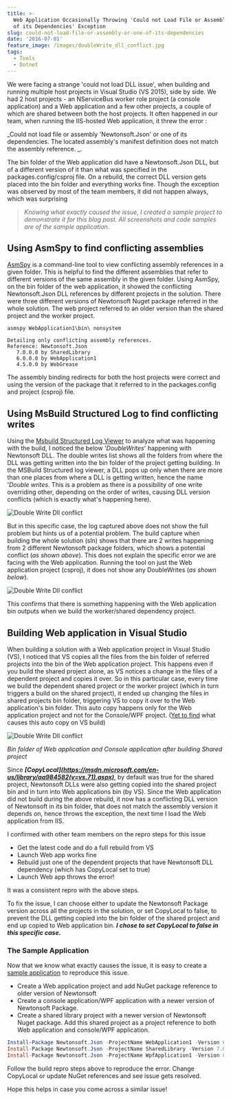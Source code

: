```yaml
---
title: >-
  Web Application Occasionally Throwing 'Could not Load File or Assembly or one
  of its Dependencies' Exception
slug: could-not-load-file-or-assembly-or-one-of-its-dependencies
date: '2016-07-01'
feature_image: /images/doubleWrite_dll_conflict.jpg
tags:
  - Tools
  - Dotnet
---
```

We were facing a strange 'could not load DLL issue', when building and running multiple host projects in Visual Studio (VS 2015), side by side. We had 2 host projects - an NServiceBus worker role project (a console application) and a Web application and a few other projects, a couple of which are shared between both the host projects. It often happened in our team, when running the IIS-hosted Web application, it threw the error :

\_Could not load file or assembly 'Newtonsoft.Json' or one of its dependencies. The located assembly's manifest definition does not match the assembly reference. \_.

The bin folder of the Web application did have a Newtonsoft.Json DLL, but of a different version of it than what was specified in the packages.config/csproj file. On a rebuild, the correct DLL version gets placed into the bin folder and everything works fine. Though the exception was observed by most of the team members, it did not happen always, which was surprising

> _Knowing what exactly caused the issue, I created a sample project to demonstrate it for this blog post. All screenshots and code samples are of the sample application._

## Using AsmSpy to find conflicting assemblies

[AsmSpy](https://github.com/mikehadlow/AsmSpy) is a command-line tool to view conflicting assembly references in a given folder. This is helpful to find the different assemblies that refer to different versions of the same assembly in the given folder. Using AsmSpy, on the bin folder of the web application, it showed the conflicting Newtonsoft.Json DLL references by different projects in the solution. There were three different versions of Newtonsoft Nuget package referred in the whole solution. The web project referred to an older version than the shared project and the worker project.

```text
asmspy WebApplication1\bin\ nonsystem

Detailing only conflicting assembly references.
Reference: Newtonsoft.Json
   7.0.0.0 by SharedLibrary
   6.0.0.0 by WebApplication1
   4.5.0.0 by WebGrease

```

The assembly binding redirects for both the host projects were correct and using the version of the package that it referred to in the packages.config and project (csproj) file.

## Using MsBuild Structured Log to find conflicting writes

Using the [Msbuild Structured Log Viewer](https://github.com/KirillOsenkov/MSBuildStructuredLog) to analyze what was happening with the build, I noticed the below '_DoubleWrites_' happening with Newtonsoft DLL. The double writes list shows all the folders from where the DLL was getting written into the bin folder of the project getting building. In the MSBuild Structured log viewer, a DLL pops up only when there are more than one places from where a DLL is getting written, hence the name '_Double writes_. This is a problem as there is a possibility of one write overriding other, depending on the order of writes, causing DLL version conflicts (which is exactly what's happening here).

![Double Write Dll conflict](/images/doubleWrite_msbuildLogViewer.png)

But in this specific case, the log captured above does not show the full problem but hints us of a potential problem. The build capture when building the whole solution (sln) shows that there are 2 writes happening from 2 different Newtonsoft package folders, which shows a potential conflict (_as shown above_). This does not explain the specific error we are facing with the Web application. Running the tool on just the Web application project (csproj), it does not show any DoubleWrites (_as shown below_).

![Double Write Dll conflict](/images/doubleWrite_proj_msbuildLogViewer.png)

This confirms that there is something happening with the Web application bin outputs when we build the worker/shared dependency project.

## Building Web application in Visual Studio

When building a solution with a Web application project in Visual Studio (VS), I noticed that VS copies all the files from the bin folder of referred projects into the bin of the Web application project. This happens even if you build the shared project alone, as VS notices a change in the files of a dependent project and copies it over. So in this particular case, every time we build the dependent shared project or the worker project (which in turn triggers a build on the shared project), it ended up changing the files in shared projects bin folder, triggering VS to copy it over to the Web application's bin folder. This auto copy happens only for the Web application project and not for the Console/WPF project. ([Yet to find](https://twitter.com/rahulpnath/status/745841691979022336) what causes this auto copy on VS build)

![Double Write Dll conflict](/images/doubleWrite_dll_conflict.jpg)

_Bin folder of Web application and Console application after building Shared project_

Since **_\[CopyLocal\](https://msdn.microsoft.com/en-us/library/aa984582(v=vs.71).aspx)_**, by default was true for the shared project, Newtonsoft DLLs were also getting copied into the shared project bin and in turn into Web applications bin (by VS). Since the Web application did not build during the above rebuild, it now has a conflicting DLL version of Newtonsoft in its bin folder, that does not match the assembly version it depends on, hence throws the exception, the next time I load the Web application from IIS.

I confirmed with other team members on the repro steps for this issue

-   Get the latest code and do a full rebuild from VS
-   Launch Web app works fine
-   Rebuild just one of the dependent projects that have Newtonsoft DLL dependency (which has CopyLocal set to true)
-   Launch Web app throws the error!

It was a consistent repro with the above steps.

To fix the issue, I can choose either to update the Newtonsoft Package version across all the projects in the solution, or set CopyLocal to false, to prevent the DLL getting copied into the bin folder of the shared project and end up copied to Web application bin. **_I chose to set CopyLocal to false in this specific case._**

### The Sample Application

Now that we know what exactly causes the issue, it is easy to create a [sample application](https://github.com/rahulpnath/Blog/tree/master/DoubleWrites) to reproduce this issue.

-   Create a Web application project and add NuGet package reference to older version of Newtonsoft
-   Create a console application/WPF application with a newer version of Newtonsoft Package.
-   Create a shared library project with a newer version of Newtonsoft Nuget package. Add this shared project as a project reference to both Web application and console/WPF application.

```powershell
Install-Package Newtonsoft.Json -ProjectName WebApplication1 -Version 6.0.1
Install-Package Newtonsoft.Json -ProjectName SharedLibrary -Version 7.0.1
Install-Package Newtonsoft.Json -ProjectName WpfApplication1 -Version 8.0.3

```

Follow the build repro steps above to reproduce the error. Change CopyLocal or update NuGet references and see issue gets resolved.

Hope this helps in case you come across a similar issue!
